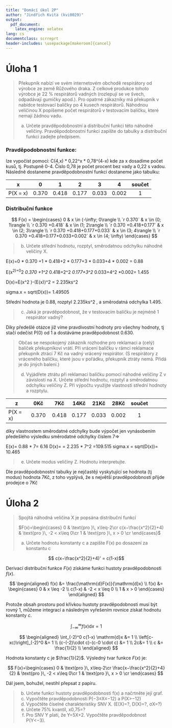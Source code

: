 ```yaml
---
title: "Domácí úkol 2P"
author: "Jindřich Kvita (kvi0029)"
output:
  pdf_document:
    latex_engine: xelatex
lang: cs
documentclass: scrreprt
header-includes: \usepackage[makeroom]{cancel}
---
```



# Úloha 1

> Překupník nabízí ve svém internetovém obchodě respirátory od výrobce ze země Růžového draka. Z celkové produkce tohoto výrobce je 22  % respirátorů vadných (rozlepují se ve švech, odpadávají gumičky apod.). Pro opatrné zákazníky má překupník v nabídce testovací balíčky po 4 kusech respirátorů. Náhodnou veličinou X popíšeme počet respirátorů v testovacím balíčku, které nemají žádnou vadu.
>
> a. Určete pravděpodobnostní a distribuční funkci této náhodné veličiny. Pravděpodobnostní funkci zapište do tabulky a distribuční funkci zadejte předpisem.

### Pravděpodobnostní funkce:

  lze vypočíst pomocí: C(4,x) * 0,22^x * 0,78^(4-x) kde za x dosadíme počet kusů, tj. Postupně 0-4. Číslo 0,78 je počet procent bez vady a 0,22 s vadou. Následně dostaneme pravděpodobnostní funkci dostaneme jako tabulku:

  |    x     |    0   |   1    |   2    |   3    |   4    | součet |
  |:--------:|:------:|:------:|:------:|:------:|:------:|:------:|
  | P(X = x) | 0.370  | 0.418  | 0.177  | 0.033  | 0.002  |   1    |

### Distribuční funkce

$$
F(x) = \begin{cases}
0 & x \in (-\infty; 0\rangle \\
`r 0.370` & x \in (0; 1\rangle \\
`r 0.370 +0.418` & x \in (1; 2\rangle \\
`r 0.370 +0.418+0.177` & x \in (2; 3\rangle \\
`r 0.370 +0.418+0.177+0.033` & x \in (3; 4\rangle \\
`r 0.370 +0.418+0.177+0.033+0.002` & x \in (4; \infty)
\end{cases}
$$

> b. Určete střední hodnotu, rozptyl, směrodatnou odchylku náhodné veličiny X.

  E(x)=0 * 0.370 +1 * 0.418+2 * 0.177+3 * 0.033+4 * 0.002 = 0.88

  E(x^2)=0^2 *0.370 +1^2 *0.418+2^2 *0.177+3^2 *0.033+4^2 *0.002= 1.455

  D(x)=E(x^2 )-(E(x))^2 = 2.235ks^2

  sigma.x = sqrt(D(x))= 1.49505

  Střední hodnota je 0.88, rozptyl 2.235ks^2 , a směrodatná odchylka 1.495.

> c. Jaká je pravděpodobnost, že v testovacím balíčku je nejméně 1 respirátor vadný?

  Díky předešlé otázce již víme pravdivostní hodnoty pro všechny hodnoty, tj stačí odečíst P(0) od 1 a dostáváme pravděpodobnost 0.630.

> Občas se nespokojený zákazník rozhodne pro reklamaci a (celý) balíček překupníkovi vrátí. Při vrácení balíčku v rámci reklamace překupník ztrácí 7 Kč na vadný vrácený respirátor. (S respirátory z vráceného balíčku, které jsou v pořádku, překupník ztráty nemá. Přidá je do jiných balení.)
>
> d. Vyjádřete ztrátu při reklamaci balíčku pomocí náhodné veličiny Z v závislosti na X. Určete střední hodnotu, rozptyl a směrodatnou odchylku veličiny Z. Při výpočtu využijte vlastnosti střední hodnoty a rozptylu.


| z        |   0Kč   |  7Kč   |  14Kč  |  21Kč  |   28Kč | součet |
----------|:--------:|:------:|:------:|:------:|:------:|:------:|:------:|
| P(X = x) | 0.370  | 0.418  | 0.177  | 0.033  | 0.002  |   1    |

díky vlastnostem směrodatné odchylky bude výpočet jen vynásobením předešlého výsledku směrodatné odchylky číslem 7=>

E(x)= 0.88 * 7= 6.16
D(x)= = 2.235 * 7^2 =109.515
sigma.x = sqrt(D(x))= 10.465

> e. Určete modus veličiny Z. Hodnotu interpretujte.

Dle pravděpodobnostní tabulky je nejčastěji vyskytující se hodnota (tj modus) hodnota 7Kč, z toho vyplývá, že s největší pravděpodobností přijde prodejce o 7Kč


# Úloha 2

> Spojitá náhodná veličina X je popsána distribuční funkcí
>
> $F(x)=\begin{cases} 0 & \text{pro }\, x\leq-2\cr c(x−\frac{x^2}{2}+4) & \text{pro }\, -2 < x\leq 0\cr 1 & \text{pro }\, x > 0 \cr \end{cases}$
>
> a. Určete hodnotu konstanty c a zapište F(x) po dosazení za konstantu c


$$ c(x−\frac{x^2}{2}+4)' = c(1-x)$$

Derivací distribuční funkce $F(x)$ získáme funkci hustoty pravděpodobnosti $f(x)$.

$$
\begin{aligned}
f(x) &= \frac{\mathrm{d}F(x)}{\mathrm{d}x} \\
f(x) &= \begin{cases}
0 & x \leq -2 \\
c(1-x) & -2 < x \leq 0 \\
1 & x > 0
\end{cases}
\end{aligned}
$$

Protože obsah prostoru pod křívkou hustoty pravděpodobnosti musí být rovný 1, můžeme integrací a následným vyřešením rovnice získat hodnotu konstanty $c$.

$$ \int_{-\infty}^{\infty} f(x) \mathrm{d}x = 1 $$

$$
\begin{aligned}
\int_(-2)^0 c(1-x) \mathrm{d}x &= 1 \\
\left[c-xc)\right]_(-2)^0 &= 1 \\
(c-(-2)\cdot c)-(c-0 \cdot c) &= 1 \\
2c&= 1 \\
c &= \frac{1}{2} \\
\end{aligned}
$$

Hodnota konstanty c je $\frac{1}{2}$. Výsledný tvar funkce $F(x)$ je:

$$
F(x)=\begin{cases} 0 & \text{pro }\, x\leq-2\cr \frac{x−\frac{x^2}{2}+4}{2} & \text{pro }\, -2 < x\leq 0\cr 1 & \text{pro }\, x > 0 \cr \end{cases}
$$

Dál jsem, bohužel, nestihl přepsat z papíru.

> b. Určete funkci hustoty pravděpodobnosti  f(x) a načrtněte její graf.
> c. Vypočtěte pravděpodobnosti P(−3≤X≤−12) a P(X>−12)
> d. Vypočtěte číselné charakteristiky SNV X. (E(X)=?, D(X)=?, σX=?)
> e. Určete 75% kvantil, x0,75=?
> f. Pro SNV Y platí, že Y=5X+2. Vypočtěte pravděpodobnost P(Y<−3).



